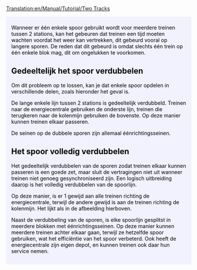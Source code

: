 [[Translation:en/Manual/Tutorial/Two Tracks]]
{{nl/Vertaling|en/Manual/Tutorial/Trains|0}}

{{en/Tabs|2|2
|nl/Manual/Tutorial/Twee platforms|1. Twee platforms<!--
-->|nl/Manual/Tutorial/Twee sporen|2. Twee sporen}}
<div style="padding:.5em 1em 1em 1em; border-top:none; background-color:#f1f2fe; color:#000;">
{{nl/Manual/Tutorial/Tutorial}}
Wanneer er één enkele spoor gebruikt wordt voor meerdere treinen tussen 2 stations, kan het gebeuren dat treinen een tijd moeten wachten voordat het weer kan vertrekken, dit gebeurd vooral op langere sporen.
De reden dat dit gebeurd is omdat slechts één trein op één enkele blok mag, dit om ongelukken te voorkomen.

== Gedeeltelijk het spoor verdubbelen ==
Om dit probleem op te lossen, kan je dat enkele spoor opdelen in verschillende delen, zoals hieronder het geval is.
{{en/Phototable|[[File:en/Manual/Tutorial/PartlyDoubleTracks.png|400px]]|Partly doubling the track.|none}}

De lange enkele lijn tussen 2 stations is gedeeltelijk verdubbeld. Treinen naar de energiecentrale gebruiken de onderste lijn, treinen die terugkeren naar de kolenmijn gebruiken de bovenste. Op deze manier kunnen treinen elkaar passeren.

De seinen op de dubbele sporen zijn allemaal éénrichtingsseinen.

== Het spoor volledig verdubbelen ==
Het gedeeltelijk verdubbelen van de sporen zodat treinen elkaar kunnen passeren is een goede zet, maar sluit de vertragingen niet uit wanneer treinen niet genoeg gesynchroniseerd zijn. Een logisch uitbreiding daarop is het volledig verdubbelen van de spoorlijn.
{{en/Phototable|[[File:en/Manual/Tutorial/FullyDoubleTracks.png|400px]]|Het volledig verdubbelen van een spoorlijn.|none}}

Op deze manier, is er 1 gewijd aan alle treinen richting de energiecentrale, terwijl de andere gewijd is aan de treinen richting de kolenmijn. Het lijkt als in de afbeelding hierboven.

Naast de verdubbeling van de sporen, is elke spoorlijn gesplitst in meerdere blokken met éénrichtingsseinen. Op deze manier kunnen meerdere treinen achter elkaar gaan, terwijl ze hetzelfde spoor gebruiken, wat het efficiëntie van het spoor verbeterd. Ook heeft de energiecentrale zijn eigen depot, en kunnen treinen ook daar hun service nemen.

</div>